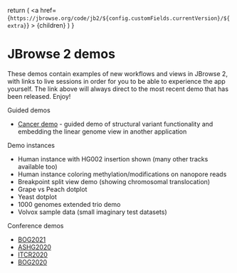 
  return (
    <a
      href={`https://jbrowse.org/code/jb2/${config.customFields.currentVersion}/${extra}`}
    >
      {children}
    </a>
  )
}

# JBrowse 2 demos

These demos contain examples of new workflows and views in JBrowse 2, with links
to live sessions in order for you to be able to experience the app yourself.
The link above will always direct to the most recent demo that has been released.
Enjoy!

Guided demos

- [Cancer demo](http://jbrowse.org/demos/cancer-demo-2020/) - guided demo of structural
  variant functionality and embedding the linear genome view in another application

Demo instances

- <Link extra="?config=test_data/config_demo.json&session=share-oTyYRpz9fN&password=fYAbt">
    Human instance with HG002 insertion shown (many other tracks available too)
  </Link>
- <Link extra="?config=test_data%2Fconfig_demo.json&session=share-XyL52LPDoO&password=861E4">
    Human instance coloring methylation/modifications on nanopore reads
  </Link>
- <Link extra="?config=test_data/breakpoint/config.json">
    Breakpoint split view demo (showing chromosomal translocation)
  </Link>
- <Link extra="?config=test_data%2Fconfig_dotplot.json&session=share-zw51jIwuXb&password=i8WqY">
    Grape vs Peach dotplot
  </Link>
- <Link extra="?config=test_data/yeast_synteny/config.json">Yeast dotplot</Link>
- <Link extra="?config=%2Fgenomes%2FGRCh38%2F1000genomes%2Fconfig_1000genomes.json&session=share-SUK-mntGyB&password=eQF0F">
    1000 genomes extended trio demo
  </Link>
- <Link extra="?config=test_data/volvox/config.json&session=share-hTdIfgecWK&password=U9SDX">
    Volvox sample data (small imaginary test datasets)
  </Link>

Conference demos

- [BOG2021](http://jbrowse.org/demos/bog2021/)
- [ASHG2020](http://jbrowse.org/demos/ashg2020/)
- [ITCR2020](http://jbrowse.org/demos/itcr2020/)
- [BOG2020](http://jbrowse.org/demos/bog2020/)
